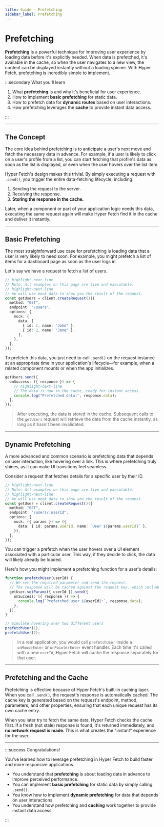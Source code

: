 ```yaml
---
title: Guide - Prefetching
sidebar_label: Prefetching
---
```


# Prefetching

**Prefetching** is a powerful technique for improving user experience by loading data before it's explicitly needed.
When data is prefetched, it's available in the cache, so when the user navigates to a new view, the content can be
displayed instantly without a loading spinner. With Hyper Fetch, prefetching is incredibly simple to implement.

:::secondary What you'll learn

1.  What **prefetching** is and why it's beneficial for user experience.
2.  How to implement **basic prefetching** for static data.
3.  How to prefetch data for **dynamic routes** based on user interactions.
4.  How prefetching leverages the **cache** to provide instant data access.

:::

---

## The Concept

The core idea behind prefetching is to anticipate a user's next move and fetch the necessary data in advance. For
example, if a user is likely to click on a user's profile from a list, you can start fetching that profile's data as
soon as the list is displayed, or even when the user hovers over the list item.

Hyper Fetch's design makes this trivial. By simply executing a request with `.send()`, you trigger the entire
data-fetching lifecycle, including:

1.  Sending the request to the server.
2.  Receiving the response.
3.  **Storing the response in the cache.**

Later, when a component or part of your application logic needs this data, executing the same request again will make
Hyper Fetch find it in the cache and deliver it instantly.

---

## Basic Prefetching

The most straightforward use case for prefetching is loading data that a user is very likely to need soon. For example,
you might prefetch a list of items for a dashboard page as soon as the user logs in.

Let's say we have a request to fetch a list of users.

```ts
// highlight-next-line
// Note: All examples on this page are live and executable.
// highlight-next-line
// We will use mock data to show you the result of the request.
const getUsers = client.createRequest()({
  method: "GET",
  endpoint: "/users",
  options: {
    mock: {
      data: [
        { id: 1, name: "John" },
        { id: 2, name: "Jane" },
      ],
    },
  },
});
```

To prefetch this data, you just need to call `.send()` on the request instance at an appropriate time in your
application's lifecycle—for example, when a related component mounts or when the app initializes.

```typescript
getUsers.send({
  onSuccess: ({ response }) => {
    // highlight-next-line
    // The data is now in the cache, ready for instant access.
    console.log("Prefetched data:", response.data);
  },
});
```

> After executing, the data is stored in the cache. Subsequent calls to the `getUsers` request will retrieve the data
> from the cache instantly, as long as it hasn't been invalidated.

---

## Dynamic Prefetching

A more advanced and common scenario is prefetching data that depends on user interaction, like hovering over a link.
This is where prefetching truly shines, as it can make UI transitions feel seamless.

Consider a request that fetches details for a specific user by their ID.

```ts
// highlight-next-line
// Note: All examples on this page are live and executable.
// highlight-next-line
// We will use mock data to show you the result of the request.
const getUser = client.createRequest()({
  method: "GET",
  endpoint: "/users/:userId",
  options: {
    mock: ({ params }) => ({
      data: { id: params.userId, name: `User ${params.userId}` },
    }),
  },
});
```

You can trigger a prefetch when the user hovers over a UI element associated with a particular user. This way, if they
decide to click, the data will likely already be loaded.

Here's how you might implement a prefetching function for a user's details:

```typescript
function prefetchUser(userId) {
  // We set the required parameter and send the request.
  // The response will be cached against the request key, which includes the user ID.
  getUser.setParams({ userId }).send({
    onSuccess: ({ response }) => {
      console.log(`Prefetched user ${userId}:`, response.data);
    },
  });
}

// Simulate hovering over two different users
prefetchUser(1);
prefetchUser(2);
```

> In a real application, you would call `prefetchUser` inside a `onMouseEnter` or `onPointerEnter` event handler. Each
> time it's called with a new `userId`, Hyper Fetch will cache the response separately for that user.

---

## Prefetching and the Cache

Prefetching is effective because of Hyper Fetch's built-in caching layer. When you call `.send()`, the request's
response is automatically cached. The cache key is generated based on the request's endpoint, method, parameters, and
other properties, ensuring that each unique request has its own cache entry.

When you later try to fetch the same data, Hyper Fetch checks the cache first. If a fresh (not stale) response is found,
it's returned immediately, and **no network request is made**. This is what creates the "instant" experience for the
user.

---

:::success Congratulations!

You've learned how to leverage prefetching in Hyper Fetch to build faster and more responsive applications.

- You understand that **prefetching** is about loading data in advance to improve perceived performance.
- You can implement **basic prefetching** for static data by simply calling `.send()`.
- You know how to implement **dynamic prefetching** for data that depends on user interactions.
- You understand how prefetching and **caching** work together to provide instant data access.

:::
